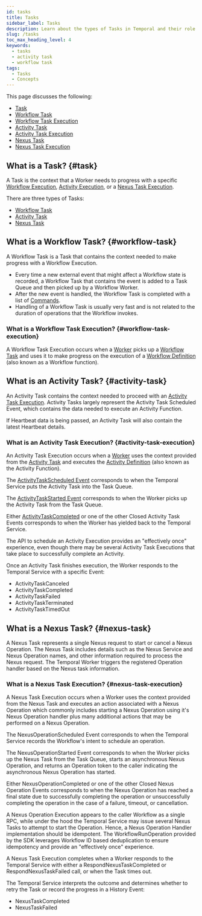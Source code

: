 ```yaml
---
id: tasks
title: Tasks
sidebar_label: Tasks
description: Learn about the types of Tasks in Temporal and their role in Workflow and Activity Executions.
slug: /tasks
toc_max_heading_level: 4
keywords:
  - tasks
  - activity task
  - workflow task
tags:
  - Tasks
  - Concepts
---
```


This page discusses the following:

- [Task](#task)
- [Workflow Task](#workflow-task)
- [Workflow Task Execution](#workflow-task-execution)
- [Activity Task](#activity-task)
- [Activity Task Execution](#activity-task-execution)
- [Nexus Task](#nexus-task)
- [Nexus Task Execution](#nexus-task-execution)

## What is a Task? {#task}

A Task is the context that a Worker needs to progress with a specific [Workflow Execution](/workflow-execution), [Activity Execution](/activity-execution), or a [Nexus Task Execution](#nexus-task-execution).

There are three types of Tasks:

- [Workflow Task](#workflow-task)
- [Activity Task](#activity-task)
- [Nexus Task](#nexus-task)

## What is a Workflow Task? {#workflow-task}

A Workflow Task is a Task that contains the context needed to make progress with a Workflow Execution.

- Every time a new external event that might affect a Workflow state is recorded, a Workflow Task that contains the event is added to a Task Queue and then picked up by a Workflow Worker.
- After the new event is handled, the Workflow Task is completed with a list of [Commands](/workflow-execution#command).
- Handling of a Workflow Task is usually very fast and is not related to the duration of operations that the Workflow invokes.

### What is a Workflow Task Execution? {#workflow-task-execution}

A Workflow Task Execution occurs when a [Worker](/workers#worker-entity) picks up a [Workflow Task](#workflow-task) and uses it to make progress on the execution of a [Workflow Definition](/workflow-definition) (also known as a Workflow function).

## What is an Activity Task? {#activity-task}

An Activity Task contains the context needed to proceed with an [Activity Task Execution](#activity-task-execution).
Activity Tasks largely represent the Activity Task Scheduled Event, which contains the data needed to execute an Activity Function.

If Heartbeat data is being passed, an Activity Task will also contain the latest Heartbeat details.

### What is an Activity Task Execution? {#activity-task-execution}

An Activity Task Execution occurs when a [Worker](/workers#worker-entity) uses the context provided from the [Activity Task](#activity-task) and executes the [Activity Definition](/activity-definition) (also known as the Activity Function).

The [ActivityTaskScheduled Event](/references/events#activitytaskscheduled) corresponds to when the Temporal Service puts the Activity Task into the Task Queue.

The [ActivityTaskStarted Event](/references/events#activitytaskstarted) corresponds to when the Worker picks up the Activity Task from the Task Queue.

Either [ActivityTaskCompleted](/references/events#activitytaskcompleted) or one of the other Closed Activity Task Events corresponds to when the Worker has yielded back to the Temporal Service.

The API to schedule an Activity Execution provides an "effectively once" experience, even though there may be several Activity Task Executions that take place to successfully complete an Activity.

Once an Activity Task finishes execution, the Worker responds to the Temporal Service with a specific Event:

- ActivityTaskCanceled
- ActivityTaskCompleted
- ActivityTaskFailed
- ActivityTaskTerminated
- ActivityTaskTimedOut

## What is a Nexus Task? {#nexus-task}

A Nexus Task represents a single Nexus request to start or cancel a Nexus Operation.
The Nexus Task includes details such as the Nexus Service and Nexus Operation names, and other information required to process the Nexus request.
The Temporal Worker triggers the registered Operation handler based on the Nexus task information.

### What is a Nexus Task Execution? {#nexus-task-execution}

A Nexus Task Execution occurs when a Worker uses the context provided from the Nexus Task and executes an action associated with a Nexus Operation which commonly includes starting a Nexus Operation using it's Nexus Operation handler plus many additional actions that may be performed on a Nexus Operation.

The NexusOperationScheduled Event corresponds to when the Temporal Service records the Workflow's intent to schedule an operation.

The NexusOperationStarted Event corresponds to when the Worker picks up the Nexus Task from the Task Queue, starts an asynchronous Nexus Operation, and returns an Operation token to the caller indicating the asynchronous Nexus Operation has started.

Either NexusOperationCompleted or one of the other Closed Nexus Operation Events corresponds to when the Nexus Operation has reached a final state due to successfully completing the operation or unsuccessfully completing the operation in the case of a failure, timeout, or cancellation.

A Nexus Operation Execution appears to the caller Workflow as a single RPC, while under the hood the Temporal Service may issue several Nexus Tasks to attempt to start the Operation.
Hence, a Nexus Operation Handler implementation should be idempotent.
The WorkflowRunOperation provided by the SDK leverages Workflow ID based deduplication to ensure idempotency and provide an "effectively once" experience.

A Nexus Task Execution completes when a Worker responds to the Temporal Service with either a RespondNexusTaskCompleted or RespondNexusTaskFailed call, or when the Task times out.

The Temporal Service interprets the outcome and determines whether to retry the Task or record the progress in a History Event:

- NexusTaskCompleted
- NexusTaskFailed
